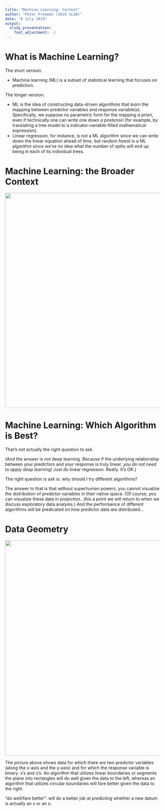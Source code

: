 ```yaml
---
title: "Machine Learning: Context"
author: "Peter Freeman (2019 SLSW)"
date: "8 July 2019"
output: 
  slidy_presentation:
    font_adjustment: -1
---
```


What is Machine Learning?
===

The short version:

- Machine learning (ML) is a subset of statistical learning that focuses on prediction.

The longer version:

- ML is the idea of constructing data-driven algorithms that *learn* the mapping between predictor variables and response variable(s). Specifically, we suppose no parametric form for the mapping *a priori*, even if technically one can write one down *a posteriori* (for example, by translating a tree model to a indicator-variable-filled mathematical expression).
- Linear regression, for instance, is not a ML algorithm since we can write down the linear equation ahead of time, but random forest is a ML algorithm since we've no idea what the number of splits will end up being in each of its individual trees.

Machine Learning: the Broader Context
===

<center>![](http://www.stat.cmu.edu/~pfreeman/ml_broad_context.png){width=700px}</center>

Machine Learning: Which Algorithm is Best?
===

That's not actually the right question to ask.

(And the answer is *not* deep learning. Because if the underlying relationship between your predictors and your response is truly linear, *you do not need to apply deep learning*! Just do linear regression. Really. It's OK.)

The right question is ask is: why should I try different algorithms?

The answer to that is that without superhuman powers, you cannot visualize the distribution of predictor variables in their native space. (Of course, you can visualize these data *in projection*...this a point we will return to when we discuss exploratory data analysis.) And the performance of different algorithms will be predicated on how predictor data are distributed...

Data Geometry
===

<center>![](http://www.stat.cmu.edu/~pfreeman/data_geometry.png){width=700px}</center>

The picture above shows data for which there are two predictor variables (along the x-axis and the y-axis) and for which the response variable is binary: x's and o's. An algorithm that utilizes linear boundaries or segments the plane into rectangles will do well given the data to the left, whereas an algorithm that utilizes circular boundaries will fare better given the data to the right.

"do well/fare better": will do a better job at predicting whether a new datum is actually an x or an o.

